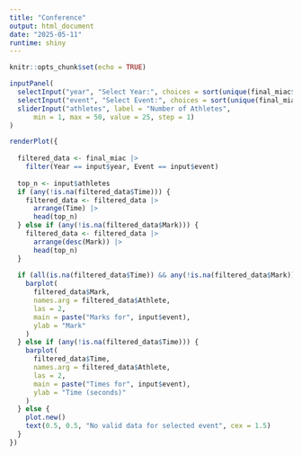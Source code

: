 ```yaml
---
title: "Conference"
output: html_document
date: "2025-05-11"
runtime: shiny
---
```


```r
knitr::opts_chunk$set(echo = TRUE)
```

```r
inputPanel(
  selectInput("year", "Select Year:", choices = sort(unique(final_miac$Year)), selected = max(final_miac$Year)),
  selectInput("event", "Select Event:", choices = sort(unique(final_miac$Event)), selected = "60 Meters (Men)"),
  sliderInput("athletes", label = "Number of Athletes",
      min = 1, max = 50, value = 25, step = 1)
)

renderPlot({
  
  filtered_data <- final_miac |>
    filter(Year == input$year, Event == input$event)
  
  top_n <- input$athletes
  if (any(!is.na(filtered_data$Time))) {
    filtered_data <- filtered_data |>
      arrange(Time) |>
      head(top_n)
  } else if (any(!is.na(filtered_data$Mark))) {
    filtered_data <- filtered_data |>
      arrange(desc(Mark)) |>
      head(top_n)
  }
  
  if (all(is.na(filtered_data$Time)) && any(!is.na(filtered_data$Mark))) {
    barplot(
      filtered_data$Mark,
      names.arg = filtered_data$Athlete,
      las = 2,
      main = paste("Marks for", input$event),
      ylab = "Mark"
    )
  } else if (any(!is.na(filtered_data$Time))) {
    barplot(
      filtered_data$Time,
      names.arg = filtered_data$Athlete,
      las = 2,
      main = paste("Times for", input$event),
      ylab = "Time (seconds)"
    )
  } else {
    plot.new()
    text(0.5, 0.5, "No valid data for selected event", cex = 1.5)
  }
})

```
